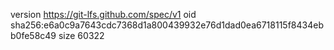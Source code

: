 version https://git-lfs.github.com/spec/v1
oid sha256:e6a0c9a7643cdc7368d1a800439932e76d1dad0ea6718115f8434ebb0fe58c49
size 60322
